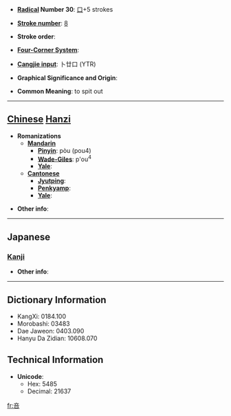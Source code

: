 * '''[[Wiktionary:Chinese radical index| Radical]] Number 30''': [[Wiktionary:Chinese radical index 口|口]]+5 strokes

* '''[[Wiktionary:Chinese total strokes index|Stroke number]]''': [[Wiktionary:Chinese total strokes index 8|8]]

* '''Stroke order''': 

* '''[[Wiktionary:Chinese four corner index|Four-Corner System]]''': 

* '''[[Wiktionary:Chinese Cangjie index|Cangjie input]]''': 卜廿口 (YTR)

* '''Graphical Significance and Origin''': 

* '''Common Meaning''': to spit out

----

== [[Chinese]] [[Hanzi]] ==

* '''Romanizations'''
** '''[[Mandarin]]'''
*** '''[[Pinyin]]''': pòu (pou4)
*** '''[[Wade-Giles]]''': p'ou<sup>4</sup>
*** '''[[Yale]]''': 
** '''[[Cantonese]]'''
*** '''[[Jyutping]]''':
*** '''[[Penkyamp]]''': 
*** '''[[Yale]]''': 

* '''Other info''': 

----

==Japanese==
===[[Kanji]]===
{{kanji|on readings=[[とう]] (tō)|kun readings=[[つばおはいていなむ]] (tsubaohaiteinamu)}}

* '''Other info''':  

----

== Dictionary Information ==

* KangXi: 0184.100
* Morobashi: 03483
* Dae Jaweon: 0403.090
* Hanyu Da Zidian: 10608.070

== Technical Information ==

* '''Unicode''':
** Hex: 5485
** Decimal: 21637

[[fr:咅]]